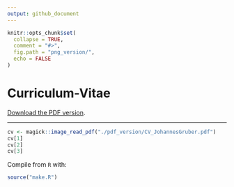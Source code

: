 ```yaml
---
output: github_document
---
```


```r
knitr::opts_chunk$set(
  collapse = TRUE,
  comment = "#>",
  fig.path = "png_version/",
  echo = FALSE
)
```

# Curriculum-Vitae

[Download the PDF version](pdf_version/CV_JohannesGruber.pdf).

----
```r
cv <- magick::image_read_pdf("./pdf_version/CV_JohannesGruber.pdf")
cv[1]
cv[2]
cv[3]
```

Compile from `R` with:

```r
source("make.R")
```
